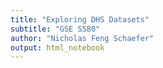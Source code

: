 ```yaml
---
title: "Exploring DHS Datasets"
subtitle: "GSE S580"
author: "Nicholas Feng Schaefer"
output: html_notebook
---
```


